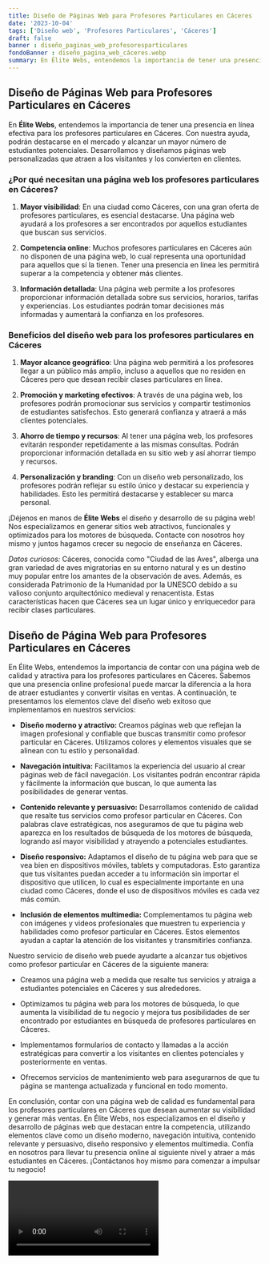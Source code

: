```yaml
---
title: Diseño de Páginas Web para Profesores Particulares en Cáceres
date: '2023-10-04'
tags: ['Diseño web', 'Profesores Particulares', 'Cáceres']
draft: false
banner : diseño_paginas_web_profesoresparticulares
fondoBanner : diseño_pagina_web_cáceres.webp
summary: En Élite Webs, entendemos la importancia de tener una presencia en línea efectiva para los profesores particulares en Cáceres. Con nuestra ayuda, podrán destacarse en el mercado y alcanzar un mayor número de estudiantes potenciales. Desarrollamos y diseñamos páginas web personalizadas que atraen a los visitantes y los convierten en clientes. 
---
```


## Diseño de Páginas Web para Profesores Particulares en Cáceres

En **Élite Webs**, entendemos la importancia de tener una presencia en línea efectiva para los profesores particulares en Cáceres. Con nuestra ayuda, podrán destacarse en el mercado y alcanzar un mayor número de estudiantes potenciales. Desarrollamos y diseñamos páginas web personalizadas que atraen a los visitantes y los convierten en clientes. 

### ¿Por qué necesitan una página web los profesores particulares en Cáceres?

1. **Mayor visibilidad**: En una ciudad como Cáceres, con una gran oferta de profesores particulares, es esencial destacarse. Una página web ayudará a los profesores a ser encontrados por aquellos estudiantes que buscan sus servicios.

2. **Competencia online**: Muchos profesores particulares en Cáceres aún no disponen de una página web, lo cual representa una oportunidad para aquellos que sí la tienen. Tener una presencia en línea les permitirá superar a la competencia y obtener más clientes.

3. **Información detallada**: Una página web permite a los profesores proporcionar información detallada sobre sus servicios, horarios, tarifas y experiencias. Los estudiantes podrán tomar decisiones más informadas y aumentará la confianza en los profesores.

### Beneficios del diseño web para los profesores particulares en Cáceres

1. **Mayor alcance geográfico**: Una página web permitirá a los profesores llegar a un público más amplio, incluso a aquellos que no residen en Cáceres pero que desean recibir clases particulares en línea.

2. **Promoción y marketing efectivos**: A través de una página web, los profesores podrán promocionar sus servicios y compartir testimonios de estudiantes satisfechos. Esto generará confianza y atraerá a más clientes potenciales.

3. **Ahorro de tiempo y recursos**: Al tener una página web, los profesores evitarán responder repetidamente a las mismas consultas. Podrán proporcionar información detallada en su sitio web y así ahorrar tiempo y recursos.

4. **Personalización y branding**: Con un diseño web personalizado, los profesores podrán reflejar su estilo único y destacar su experiencia y habilidades. Esto les permitirá destacarse y establecer su marca personal.

¡Déjenos en manos de **Élite Webs** el diseño y desarrollo de su página web! Nos especializamos en generar sitios web atractivos, funcionales y optimizados para los motores de búsqueda. Contacte con nosotros hoy mismo y juntos hagamos crecer su negocio de enseñanza en Cáceres.

*Datos curiosos:* Cáceres, conocida como "Ciudad de las Aves", alberga una gran variedad de aves migratorias en su entorno natural y es un destino muy popular entre los amantes de la observación de aves. Además, es considerada Patrimonio de la Humanidad por la UNESCO debido a su valioso conjunto arquitectónico medieval y renacentista. Estas características hacen que Cáceres sea un lugar único y enriquecedor para recibir clases particulares.

<GifSeo />

<Cta />

## Diseño de Página Web para Profesores Particulares en Cáceres

En Élite Webs, entendemos la importancia de contar con una página web de calidad y atractiva para los profesores particulares en Cáceres. Sabemos que una presencia online profesional puede marcar la diferencia a la hora de atraer estudiantes y convertir visitas en ventas. A continuación, te presentamos los elementos clave del diseño web exitoso que implementamos en nuestros servicios:

- **Diseño moderno y atractivo:** Creamos páginas web que reflejan la imagen profesional y confiable que buscas transmitir como profesor particular en Cáceres. Utilizamos colores y elementos visuales que se alinean con tu estilo y personalidad.

- **Navegación intuitiva:** Facilitamos la experiencia del usuario al crear páginas web de fácil navegación. Los visitantes podrán encontrar rápida y fácilmente la información que buscan, lo que aumenta las posibilidades de generar ventas.

- **Contenido relevante y persuasivo:** Desarrollamos contenido de calidad que resalte tus servicios como profesor particular en Cáceres. Con palabras clave estratégicas, nos aseguramos de que tu página web aparezca en los resultados de búsqueda de los motores de búsqueda, logrando así mayor visibilidad y atrayendo a potenciales estudiantes.

- **Diseño responsivo:** Adaptamos el diseño de tu página web para que se vea bien en dispositivos móviles, tablets y computadoras. Esto garantiza que tus visitantes puedan acceder a tu información sin importar el dispositivo que utilicen, lo cual es especialmente importante en una ciudad como Cáceres, donde el uso de dispositivos móviles es cada vez más común.

- **Inclusión de elementos multimedia:** Complementamos tu página web con imágenes y videos profesionales que muestren tu experiencia y habilidades como profesor particular en Cáceres. Estos elementos ayudan a captar la atención de los visitantes y transmitirles confianza.

Nuestro servicio de diseño web puede ayudarte a alcanzar tus objetivos como profesor particular en Cáceres de la siguiente manera:

- Creamos una página web a medida que resalte tus servicios y atraiga a estudiantes potenciales en Cáceres y sus alrededores.

- Optimizamos tu página web para los motores de búsqueda, lo que aumenta la visibilidad de tu negocio y mejora tus posibilidades de ser encontrado por estudiantes en búsqueda de profesores particulares en Cáceres.

- Implementamos formularios de contacto y llamadas a la acción estratégicas para convertir a los visitantes en clientes potenciales y posteriormente en ventas.

- Ofrecemos servicios de mantenimiento web para asegurarnos de que tu página se mantenga actualizada y funcional en todo momento.

En conclusión, contar con una página web de calidad es fundamental para los profesores particulares en Cáceres que desean aumentar su visibilidad y generar más ventas. En Élite Webs, nos especializamos en el diseño y desarrollo de páginas web que destacan entre la competencia, utilizando elementos clave como un diseño moderno, navegación intuitiva, contenido relevante y persuasivo, diseño responsivo y elementos multimedia. Confía en nosotros para llevar tu presencia online al siguiente nivel y atraer a más estudiantes en Cáceres. ¡Contáctanos hoy mismo para comenzar a impulsar tu negocio!

<Video />

<CtaBot job='Profesores Particulares' city='Cáceres'/>

<Gmaps query='Cáceres+españa+maps' />